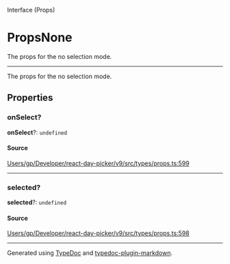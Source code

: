 <SectionTitle>Interface (Props)</SectionTitle>

# PropsNone

<Description>
The props for the no selection mode.
</Description>

---

The props for the no selection mode.

## Properties

<a id="onselect" name="onselect"></a>

### onSelect?

<SignatureMemberIdentifier>**onSelect**?: `undefined`</SignatureMemberIdentifier>

#### Source

[Users/gp/Developer/react-day-picker/v9/src/types/props.ts:599](https://github.com/gpbl/react-day-picker/blob/a7b1c7f4e/src/types/props.ts#L599)

***

<a id="selected" name="selected"></a>

### selected?

<SignatureMemberIdentifier>**selected**?: `undefined`</SignatureMemberIdentifier>

#### Source

[Users/gp/Developer/react-day-picker/v9/src/types/props.ts:598](https://github.com/gpbl/react-day-picker/blob/a7b1c7f4e/src/types/props.ts#L598)

***

Generated using [TypeDoc](https://typedoc.org) and [typedoc-plugin-markdown](https://typedoc-plugin-markdown.org).
